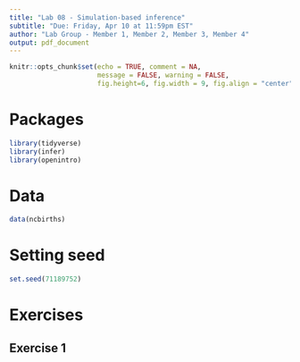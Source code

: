 ```yaml
---
title: "Lab 08 - Simulation-based inference"
subtitle: "Due: Friday, Apr 10 at 11:59pm EST"
author: "Lab Group - Member 1, Member 2, Member 3, Member 4"
output: pdf_document
---
```


```r
knitr::opts_chunk$set(echo = TRUE, comment = NA, 
                      message = FALSE, warning = FALSE,
                      fig.height=6, fig.width = 9, fig.align = "center")
```

# Packages

```r
library(tidyverse)
library(infer)
library(openintro)
```

# Data

```r
data(ncbirths)
```

# Setting seed

```r
set.seed(71189752)
```

# Exercises

## Exercise 1

